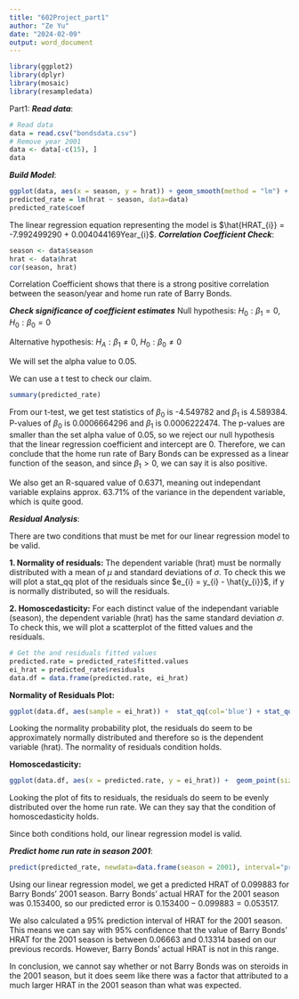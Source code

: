 ```yaml
---
title: "602Project_part1"
author: "Ze Yu"
date: "2024-02-09"
output: word_document
---
```

```r
library(ggplot2)
library(dplyr)
library(mosaic)
library(resampledata)
```
Part1:
***Read data***:
```r
# Read data 
data = read.csv("bondsdata.csv")
# Remove year 2001
data <- data[-c(15), ]
data
```

***Build Model***:
```r
ggplot(data, aes(x = season, y = hrat)) + geom_smooth(method = "lm") + geom_point() + xlab("Season") + ggtitle("home run rate vs season") 
predicted_rate = lm(hrat ~ season, data=data)
predicted_rate$coef
```
The linear regression equation representing the model is $\hat{HRAT_{i}} = -7.992499290 + 0.004044169Year_{i}$.
***Correlation Coefficient Check***:
```r
season <- data$season
hrat <- data$hrat
cor(season, hrat)
```
Correlation Coefficient shows that there is a strong positive correlation between the season/year and home run rate of Barry Bonds.

***Check significance of coefficient estimates***
Null hypothesis: $H_{0}: \beta_{1} = 0$, $H_{0}: \beta_{0} = 0$

Alternative hypothesis: $H_{A}: \beta_{1} \neq 0$, $H_{0}: \beta_{0} \neq 0$

We will set the alpha value to 0.05.

We can use a t test to check our claim.
```r
summary(predicted_rate)
```

From our t-test, we get test statistics of $\beta_{0}$ is -4.549782 and $\beta_{1}$ is 4.589384. P-values of $\beta_{0}$ is 0.0006664296 and $\beta_{1}$ is 0.0006222474. The p-values are smaller than the set alpha value of 0.05, so we reject our null hypothesis that the linear regression coefficient and intercept are 0. Therefore, we can conclude that the home run rate of Bary Bonds can be expressed as a linear function of the season, and since $\beta_{1} > 0$, we can say it is also positive. 

We also get an R-squared value of 0.6371, meaning out independant variable explains approx. 63.71% of the variance in the dependent variable, which is quite good.


***Residual Analysis***:

There are two conditions that must be met for our linear regression model to be valid. 

**1. Normality of residuals:** The dependent variable (hrat) must be normally distributed with a mean of $\mu$ and standard deviations of $\sigma$. To check this we will plot a stat_qq plot of the residuals since $e_{i} = y_{i} - \hat{y_{i}}$, if y is normally distributed, so will the residuals.

**2. Homoscedasticity:** For each distinct value of the independant variable (season), the dependent variable (hrat) has the same standard deviation $\sigma$. To check this, we will plot a scatterplot of the fitted values and the residuals.
```r
# Get the and residuals fitted values
predicted.rate = predicted_rate$fitted.values
ei_hrat = predicted_rate$residuals  
data.df = data.frame(predicted.rate, ei_hrat)
```


**Normality of Residuals Plot:**
```r
ggplot(data.df, aes(sample = ei_hrat)) +  stat_qq(col='blue') + stat_qqline(col='red') + ggtitle("Normal Probability Plot of Residuals")
```
Looking the normality probability plot, the residuals do seem to be approximately normally distributed and therefore so is the  dependent variable (hrat). The normality of residuals condition holds.

**Homoscedasticity:**
```r
ggplot(data.df, aes(x = predicted.rate, y = ei_hrat)) +  geom_point(size=2, col='blue', position="jitter") + xlab("Predicted Home Run Rate") + ylab("Residuals") + ggtitle("Plot of Fits to Residuals") + geom_hline(yintercept=0, color="red", linetype="dashed")
```
Looking the plot of fits to residuals, the residuals do seem to be evenly distributed over the home run rate. We can they say that the condition of homoscedasticity holds.

Since both conditions hold, our linear regression model is valid.

***Predict home run rate in season 2001***:
```r
predict(predicted_rate, newdata=data.frame(season = 2001), interval="predict")
```

Using our linear regression model, we get a predicted HRAT of 0.099883 for Barry Bonds' 2001 season. Barry Bonds' actual HRAT for the 2001 season was 0.153400, so our predicted error is $0.153400-0.099883=0.053517$.

We also calculated a 95% prediction interval of HRAT for the 2001 season. This means we can say with 95% confidence that the value of Barry Bonds' HRAT for the 2001 season is between 0.06663 and 0.13314 based on our previous records. However, Barry Bonds' actual HRAT is not in this range. 

In conclusion, we cannot say whether or not Barry Bonds was on steroids in the 2001 season, but it does seem like there was a factor that attributed to a much larger HRAT in the 2001 season than what was expected.

